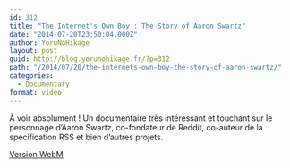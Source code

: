 ```yaml
---
id: 312
title: "The Internet's Own Boy : The Story of Aaron Swartz"
date: "2014-07-20T23:50:04.000Z"
author: YoruNoHikage
layout: post
guid: http://blog.yorunohikage.fr/?p=312
path: "/2014/07/20/the-internets-own-boy-the-story-of-aaron-swartz/"
categories:
  - Documentary
format: video
---
```

<YouTube id="7ZBe1VFy0gc" />

À voir absolument ! Un documentaire très intéressant et touchant sur le personnage d’Aaron Swartz, co-fondateur de Reddit, co-auteur de la spécification RSS et bien d’autres projets.

[Version WebM](http://media.suumitsu.eu/?file=Docu/The%20Internet%27s%20Own%20Boy.webm&sort=asc)
